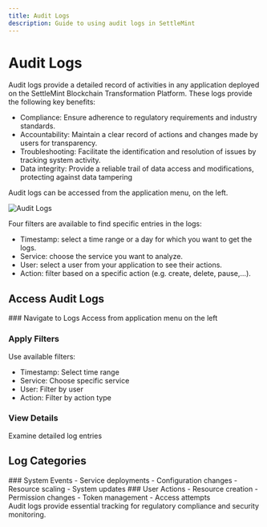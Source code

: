 ```yaml
---
title: Audit Logs
description: Guide to using audit logs in SettleMint
---
```



# Audit Logs

Audit logs provide a detailed record of activities in any application deployed
on the SettleMint Blockchain Transformation Platform. These logs provide the
following key benefits:

- Compliance: Ensure adherence to regulatory requirements and industry
  standards.
- Accountability: Maintain a clear record of actions and changes made by users
  for transparency.
- Troubleshooting: Facilitate the identification and resolution of issues by
  tracking system activity.
- Data integrity: Provide a reliable trail of data access and modifications,
  protecting against data tampering

Audit logs can be accessed from the application menu, on the left.

![Audit Logs](../../img/using-the-platform/audit-logs.png)

Four filters are available to find specific entries in the logs:

- Timestamp: select a time range or a day for which you want to get the logs.
- Service: choose the service you want to analyze.
- User: select a user from your application to see their actions.
- Action: filter based on a specific action (e.g. create, delete, pause,...).

## Access Audit Logs

<Steps>
  ### Navigate to Logs
  Access from application menu on the left

### Apply Filters

Use available filters:

- Timestamp: Select time range
- Service: Choose specific service
- User: Filter by user
- Action: Filter by action type

### View Details

Examine detailed log entries

</Steps>

## Log Categories

<div className="grid grid-cols-1 md:grid-cols-2 gap-6 mb-8">
  <Card>
    ### System Events
    - Service deployments
    - Configuration changes
    - Resource scaling
    - System updates
  </Card>

  <Card>
    ### User Actions
    - Resource creation
    - Permission changes
    - Token management
    - Access attempts
  </Card>
</div>

<Callout type="info">
  Audit logs provide essential tracking for regulatory compliance and security
  monitoring.
</Callout>
